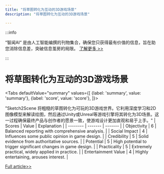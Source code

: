 ```yaml
---
title: "将草图转化为互动的3D游戏场景"
description: "将草图转化为互动的3D游戏场景"

---
```



:::info

“智闻AI“ 是由人工智能编撰的刊物集合，确保您只获得最有价值的信息，旨在助您消除信息差，突破信息茧房的局限。  [了解更多 >>](/)

:::

# 将草图转化为互动的3D游戏场景


<Tabs
	defaultValue="summary"
	values={[
	{label: 'summary', value: 'summary'},
	{label: 'score', value: 'score'},
]}>
<TabItem value="summary">


"Sketch2Scene 将粗糙的草图转化为可玩的3D游戏世界。它利用深度学习和2D图像模型来解读绘图，然后通过Unity或Unreal等游戏引擎将其转化为3D场景。这一过程确保最终产品与创作者的愿景一致，使游戏设计更加直观和易于上手。"
</TabItem>
<TabItem value="score">
	| Scores     | Value   | Explanation |
	| -------- | ------- | ------- |
	| Objectivity  | 6    | Balanced reporting with comprehensive analysis.    |
	| Social Impact | 4     | Influences some public opinion in game design.    |
	| Credibility    | 5    | Solid evidence from authoritative sources.    |
	| Potential    | 5    | High potential to trigger significant changes in game design.    |
	| Practicality    | 5    | Extremely practical, widely applied in practice.    |
	| Entertainment Value    | 4    | Highly entertaining, arouses interest.    |
</TabItem>
</Tabs>

[Full article>>](https://arxiv.org/abs/2408.04567)
